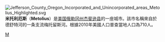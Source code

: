 {{Multiple issues|
{{Expand language|1=en|time=2022-02-07T02:56:26+00:00}}
{{Unreferenced|time=2022-02-07T02:56:26+00:00}}
}}
[[File:Jefferson_County_Oregon_Incorporated_and_Unincorporated_areas_Metolius_Highlighted.svg|right]]
'''米托利厄斯'''（'''Metolius'''）是[[美国|美国]][[俄勒冈州|俄勒冈州]][[杰斐逊县_(俄勒冈州)|杰斐逊县]]的一座城市。該市名稱來自於德舒特河的一条支流梅托留斯河。根據2010年美國人口普查當地人口為710人。

{{Oregon-stub}}

[[Category:俄勒冈州城市|M]]
